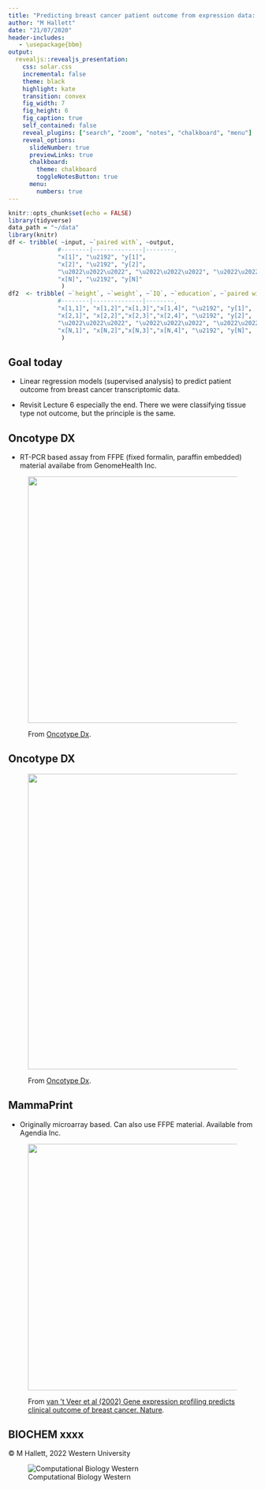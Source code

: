 ```yaml
---
title: "Predicting breast cancer patient outcome from expression data: supervised analysis"
author: "M Hallett"
date: "21/07/2020"
header-includes:
   - \usepackage{bbm}
output: 
  revealjs::revealjs_presentation:
    css: solar.css
    incremental: false
    theme: black
    highlight: kate
    transition: convex
    fig_width: 7
    fig_height: 6
    fig_caption: true
    self_contained: false
    reveal_plugins: ["search", "zoom", "notes", "chalkboard", "menu"]
    reveal_options:
      slideNumber: true
      previewLinks: true
      chalkboard: 
        theme: chalkboard
        toggleNotesButton: true
      menu:
        numbers: true
---
```


```r
knitr::opts_chunk$set(echo = FALSE)
library(tidyverse)
data_path = "~/data"
library(knitr)
df <- tribble( ~input, ~`paired with`, ~output,
              #--------|--------------|--------,
              "x[1]", "\u2192", "y[1]",
              "x[2]", "\u2192", "y[2]",
              "\u2022\u2022\u2022", "\u2022\u2022\u2022", "\u2022\u2022\u2022",
              "x[N]", "\u2192", "y[N]"
               )
df2  <- tribble( ~`height`, ~`weight`, ~`IQ`, ~`education`, ~`paired with`, ~output,
              #--------|--------------|--------,
              "x[1,1]", "x[1,2]","x[1,3]","x[1,4]", "\u2192", "y[1]",
              "x[2,1]", "x[2,2]","x[2,3]","x[2,4]", "\u2192", "y[2]",
              "\u2022\u2022\u2022", "\u2022\u2022\u2022", "\u2022\u2022\u2022", "\u2022\u2022\u2022", "\u2022\u2022\u2022", "\u2022\u2022\u2022",
              "x[N,1]", "x[N,2]","x[N,3]","x[N,4]", "\u2192", "y[N]",
               )
```


## Goal today



- Linear regression models (supervised analysis) to predict patient outcome from breast cancer transcriptomic data.

- Revisit Lecture 6 especially the end. There we were classifying tissue type not outcome, but the principle is the same.


## Oncotype DX

- RT-PCR based assay from FFPE (fixed formalin, paraffin embedded) material availabe from GenomeHealth Inc.

<figure class="image">
<p float="center">
  <img src="images/recurrencescore.jpg" height = "500"> 
</p>
<figurecaption>From [Oncotype Dx](https://www.breastcancer.org/symptoms/testing/types/oncotype_dx).
</figure>

## Oncotype DX

<figure class="image">
<p float="center">
  <img src="images/kaplanmeier.png" height = "600"> 
</p>
<figurecaption>From [Oncotype Dx](https://www.breastcancer.org/symptoms/testing/types/oncotype_dx).
</figure>

## MammaPrint

- Originally microarray based. Can also use FFPE material. Available from Agendia Inc.

<figure class="image">
<p float="center">
  <img src="images/mammaprint.png" height = "500"> 
</p>
<figurecaption>From [van 't Veer et al (2002) Gene expression profiling predicts clinical outcome of breast cancer. Nature](https://pubmed.ncbi.nlm.nih.gov/11823860/).
</figure>



## BIOCHEM xxxx

&copy; M Hallett, 2022 Western University

![Computational Biology Western](images/apple-touch-icon-114x114.png)


